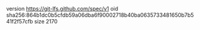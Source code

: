 version https://git-lfs.github.com/spec/v1
oid sha256:864b1dc0b5cfdb59a06dba6f90002718b40ba0635733481650b7b541f2f57cfb
size 2170

